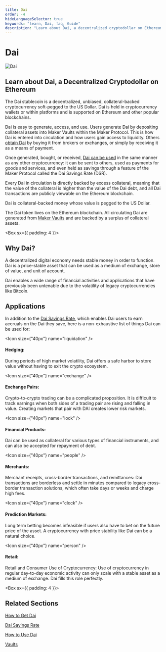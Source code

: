 ```yaml
---
title: Dai
order: -4
hideLanguageSelector: true
keywords: "learn, Dai, faq, Guide"
description: "Learn about Dai, a decentralized cryptodollar on Ethereum."
---
```


# Dai

<InfoBlock>

![Dai](/images/illustrations/Short-3.png)

<Box>


## Learn about Dai, a Decentralized Cryptodollar on Ethereum

</Box>

</InfoBlock>


The Dai stablecoin is a decentralized, unbiased, collateral-backed cryptocurrency soft-pegged to the US Dollar. Dai is held in cryptocurrency wallets or within platforms and is supported on Ethereum and other popular blockchains.

Dai is easy to generate, access, and use. Users generate Dai by depositing collateral assets into Maker Vaults within the Maker Protocol. This is how Dai is entered into circulation and how users gain access to liquidity. Others [obtain Dai](/learn/Dai/get-dai/) by buying it from brokers or exchanges, or simply by receiving it as a means of payment.

Once generated, bought, or received, [Dai can be used](/learn/Dai/use-dai/) in the same manner as any other cryptocurrency: it can be sent to others, used as payments for goods and services, and even held as savings through a feature of the Maker Protocol called the Dai Savings Rate (DSR).

Every Dai in circulation is directly backed by excess collateral, meaning that the value of the collateral is higher than the value of the Dai debt, and all Dai transactions are publicly viewable on the Ethereum blockchain.

Dai is collateral-backed money whose value is pegged to the US Dollar.

The Dai token lives on the Ethereum blockchain. All circulating Dai are generated from [Maker Vaults](/learn/vaults/) and are backed by a surplus of collateral assets.

<Box sx={{ padding: 4 }}>

## Why Dai?

A decentralized digital economy needs stable money in order to function. Dai is a price-stable asset that can be used as a medium of exchange, store of value, and unit of account.

Dai enables a wide range of financial activities and applications that have previously been untenable due to the volatility of legacy cryptocurrencies like Bitcoin.

</Box>

## Applications

In addition to the [Dai Savings Rate](/learn/Dai/dsr/), which enables Dai users to earn accruals on the Dai they save, here is a non-exhaustive list of things Dai can be used for:

<Tout>

<Box>

<Chocolate>

<Box>

<Icon size={"40px"} name="liquidation" />

#### Hedging:

During periods of high market volatility, Dai offers a safe harbor to store value without having to exit the crypto ecosystem.

</Box>

<Box>

 <Icon size={"40px"} name="exchange" />

#### Exchange Pairs:

Crypto-to-crypto trading can be a complicated proposition. It is difficult to track earnings when both sides of a trading pair are rising and falling in value. Creating markets that pair with DAI creates lower risk markets.

</Box>

<Box>

<Icon size={"40px"} name="lock" />

#### Financial Products:

Dai can be used as collateral for various types of financial instruments, and can also be accepted for repayment of debt.

</Box>

</Chocolate>

<Chocolate>

<Box>

<Icon size={"40px"} name="people" />

#### Merchants:

Merchant receipts, cross-border transactions, and remittances: Dai transactions are borderless and settle in minutes compared to legacy cross-border transaction solutions, which often take days or weeks and charge high fees.

</Box>

<Box>

 <Icon size={"40px"} name="clock" />

#### Prediction Markets:

 Long term betting becomes infeasible if users also have to bet on the future price of the asset. A cryptocurrency with price stability like Dai can be a natural choice.

</Box>

<Box>

<Icon size={"40px"} name="person" />

#### Retail:

Retail and Consumer Use of Cryptocurrency: Use of cryptocurrency in regular day-to-day economic activity can only scale with a stable asset as a medium of exchange. Dai fills this role perfectly.

</Box>

</Chocolate>

</Box>

</Tout>

<Box sx={{ padding: 4 }}>

## Related Sections

<List>

[How to Get Dai](/learn/Dai/get-dai/)

[Dai Savings Rate](/learn/Dai/dsr/)

[How to Use Dai](/learn/Dai/use-dai/)

[Vaults](/learn/vaults/)

</List>

</Box>